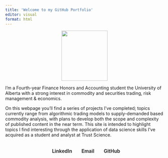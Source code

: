 ```yaml
---
title: 'Welcome to my GitHub Portfolio'
editor: visual
format: html
---
```


```{=html}
<style type="text/css">

h1.title {
text-align: center;
}

</style>
```
::: {style="text-align: center;"}
<img src="pfp.JPG" width="145.3465" height="160"/>
:::

I'm a Fourth-year Finance Honors and Accounting student the University of Alberta with a strong interest in commodity and securities trading, risk management & economics.

On this webpage you'll find a series of projects I've completed; topics currently range from algorithmic trading models to supply-demanded based commodity analysis, with plans to develop both the scope and complexity of published content in the near term. This site is intended to highlight topics I find interesting through the application of data science skills I've acquired as a student and analyst at Trust Science.

```{=html}
<!DOCTYPE html>
<html>
<head>
    <title>Contact Me</title>
    <link rel="stylesheet" href="https://cdnjs.cloudflare.com/ajax/libs/font-awesome/6.1.1/css/all.min.css">
    <style>
         .contact-links {
            display: flex;
            justify-content: center;
            align-items: center;
            gap: 20px;
            padding: 20px;
        }

        .contact-link {
            display: flex;
            align-items: center;
            gap: 10px;
            text-decoration: none;
            color: #333;
            font-weight: bold;
            font-size: 1.1em;
        }

        .contact-link i {
            color: #009bb3;
            font-size: 1.1em;
        }

        .contact-link:hover, .contact-link:focus {
            color: #80888a;
            text-decoration: none;
        }
    </style>
</head>
<body>

<div class="contact-links">
    <a class="contact-link" href="https://www.linkedin.com/in/luketalman/">
        <i class="fa-brands fa-linkedin"></i> LinkedIn
    </a>
    <a class="contact-link" href="mailto:talman@ualberta.ca">
        <i class="fa-solid fa-envelope"></i> Email
    </a>
    <a class="contact-link" href="https://github.com/ltals">
        <i class="fa-brands fa-github"></i> GitHub
    </a>
</div>

</body>
</html>
```
